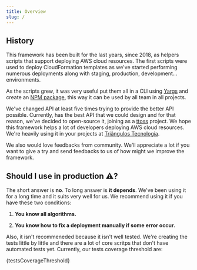 ```yaml
---
title: Overview
slug: /
---
```




## History

This framework has been built for the last years, since 2018, as helpers scripts that support deploying AWS cloud resources.
The first scripts were used to deploy CloudFormation templates as we've started performing numerous deployments along with staging, production, development... environments.

As the scripts grew, it was very useful put them all in a CLI using [Yargs](https://yargs.js.org/) and create an [NPM package](https://www.npmjs.com/package/carlin), this way it can be used by all team in all projects.

We've changed <Carlin /> API at least five times trying to provide the better API possible. Currently, <Carlin /> has the best API that we could design and for that reason, we've decided to open-source it, joining as a [ttoss](https://github.com/ttoss) project. We hope this framework helps a lot of developers deploying AWS cloud resources. We're heavily using it in your projects at [Triângulos Tecnologia](https://triangulostecnologia.com).

We also would love feedbacks from community. We'll appreciate a lot if you want to give a try and send feedbacks to us of how might we improve the framework.

## Should I use <Carlin /> in production ⚠️?

The short answer is **no**. To long answer is **it depends**. We've been using it for a long time and it suits very well for us. We recommend using it if you have these two conditions:

1. **You know all <Carlin /> algorithms.**

2. **You know how to fix a deployment manually if some error occur.**

Also, it isn't recommeneded because it isn't well tested. We're creating the tests little by little and there are a lot of core scritps that don't have automated tests yet.
Currently, our tests coverage threshold are:

<CodeBlock className="json">{testsCoverageThreshold}</CodeBlock>
